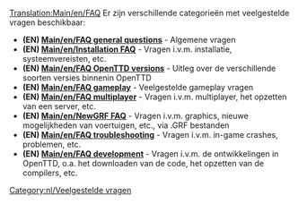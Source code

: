 [[Translation:Main/en/FAQ]]{{en/-}}{{nl/Inhoudsopgave}}
Er zijn verschillende categorieën met veelgestelde vragen beschikbaar:

*'''(EN) [[Main/en/FAQ general questions]]''' - Algemene vragen
*'''(EN) [[Main/en/Installation FAQ]]''' - Vragen i.v.m. installatie, systeemvereisten, etc.
*'''(EN) [[Main/en/FAQ OpenTTD versions]]''' - Uitleg over de verschillende soorten versies binnenin OpenTTD
*'''(EN) [[Main/en/FAQ gameplay]]''' - Veelgestelde gameplay vragen
*'''(EN) [[Main/en/FAQ multiplayer]]''' - Vragen i.v.m. multiplayer, het opzetten van een server, etc.
*'''(EN) [[Main/en/NewGRF FAQ]]''' - Vragen i.v.m. graphics, nieuwe mogelijkheden van voertuigen, etc., via .GRF bestanden
*'''(EN) [[Main/en/FAQ troubleshooting]]''' - Vragen i.v.m. in-game crashes, problemen, etc.
*'''(EN) [[Main/en/FAQ development]]''' - Vragen i.v.m. de ontwikkelingen in OpenTTD, o.a. het downloaden van de code, het opzetten van de compilers, etc.

[[Category:nl/Veelgestelde vragen]]
